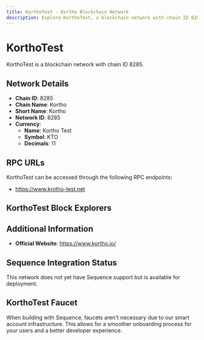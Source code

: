 ```yaml
--- 
title: KorthoTest - Kortho Blockchain Network
description: Explore KorthoTest, a blockchain network with chain ID 8285. Learn about its native currency, Kortho Test, and how to interact with the network.
---
```


# KorthoTest

KorthoTest is a blockchain network with chain ID 8285.

## Network Details

- **Chain ID**: 8285
- **Chain Name**: Kortho
- **Short Name**: Kortho
- **Network ID**: 8285
- **Currency**: 
  - **Name**: Kortho Test
  - **Symbol**: KTO
  - **Decimals**: 11

## RPC URLs

KorthoTest can be accessed through the following RPC endpoints:

- https://www.krotho-test.net

## KorthoTest Block Explorers



## Additional Information

- **Official Website**: https://www.kortho.io/

## Sequence Integration Status

This network does not yet have Sequence support but is available for deployment.

## KorthoTest Faucet

When building with Sequence, faucets aren't necessary due to our smart account infrastructure. This allows for a smoother onboarding process for your users and a better developer experience.
